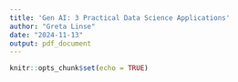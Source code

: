 ```yaml
---
title: 'Gen AI: 3 Practical Data Science Applications'
author: "Greta Linse"
date: "2024-11-13"
output: pdf_document
---
```


```r
knitr::opts_chunk$set(echo = TRUE)
```

